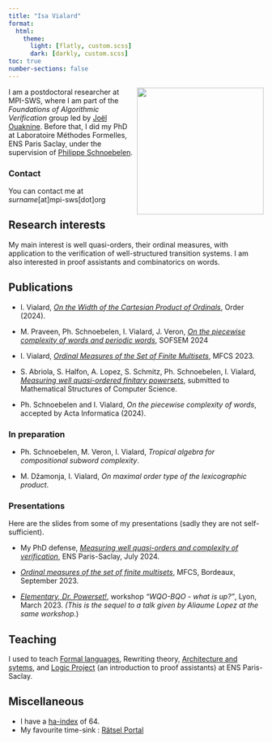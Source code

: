 ```yaml
---
title: "Isa Vialard"
format:
  html:
    theme:
      light: [flatly, custom.scss]
      dark: [darkly, custom.scss]
toc: true
number-sections: false
---
```



<img src="./images/photo.jpg" height="250" align="right" />

I am a postdoctoral researcher at MPI-SWS, where I am part of the *Foundations of Algorithmic Verification* group led by [Joël Ouaknine](https://people.mpi-sws.org/~joel/).
Before that, I did my PhD at Laboratoire Méthodes Formelles, ENS Paris Saclay, under the supervision of [Philippe Schnoebelen](http://www.lsv.fr/~phs/).

### Contact
You can contact me at *surname*[at]mpi-sws[dot]org

## Research interests
My main interest is well quasi-orders, their ordinal measures, with application to the verification of well-structured transition systems.
I am also interested in proof assistants and combinatorics on words.

## Publications


- I. Vialard, [*On the Width of the Cartesian Product of Ordinals*](https://rdcu.be/dDXHB), Order (2024).

- M. Praveen, Ph. Schnoebelen, I. Vialard, J. Veron, [*On the piecewise complexity of words and periodic words*](https://dl.acm.org/doi/abs/10.1007/978-3-031-52113-3_32), SOFSEM 2024


- I. Vialard, [*Ordinal Measures of the Set of Finite Multisets*](https://drops.dagstuhl.de/opus/volltexte/2023/18621/pdf/LIPIcs-MFCS-2023-87.pdf), MFCS 2023.

- S. Abriola, S. Halfon, A. Lopez, S. Schmitz, Ph. Schnoebelen, I. Vialard, [*Measuring well quasi-ordered finitary powersets*](https://arxiv.org/abs/2312.14587), submitted to Mathematical Structures of Computer Science.

- Ph. Schnoebelen and I. Vialard, *On the piecewise complexity of words*, accepted by Acta Informatica (2024).
    
### In preparation

- Ph. Schnoebelen, M. Veron, I. Vialard, *Tropical algebra for compositional subword complexity*.

- M. Džamonja, I. Vialard, *On maximal order type of the lexicographic product*.

### Presentations

Here are the slides from some of my presentations (sadly they are not self-sufficient).

* My PhD defense, [*Measuring well quasi-orders and complexity of
verification*](slides/phddefense.pdf), ENS Paris-Saclay, July 2024.

* [*Ordinal measures of the set of finite multisets*](slides/mfcs2023.pdf), MFCS, Bordeaux, September 2023.

* [*Elementary, Dr. Powerset!*](slides/ElementaryDrPowerset.pdf), workshop *"WQO-BQO - what is up?"*, Lyon, March 2023.
  *(This is the sequel to a talk given by Aliaume Lopez at the same workshop.*)

## Teaching

I used to teach [Formal languages](https://lmf.cnrs.fr/IsaVialard/LangagesFormels), Rewriting theory, [Architecture and sytems](https://lmf.cnrs.fr/IsaVialard/ArchSys), and [Logic Project](https://lmf.cnrs.fr/IsaVialard/ProjetLogique2024) (an introduction to proof assistants) at ENS Paris-Saclay.

## Miscellaneous

* I have a [ha-index](https://www.irif.fr/~haberm/haindex.html) of 64.
* My favourite time-sink : [Rätsel Portal](https://logic-masters.de/Raetselportal/index.php)